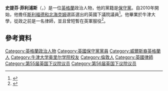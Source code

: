 '''史提芬·菲利浦斯'''（{{lang-en|Stephen Phillips}}，{{bd|1970年|3月9日}}）是一位[[英格蘭|英格蘭]]政治人物，他的黨籍是[[保守黨_(英國)|保守黨]]。自2010年開始，他擔任[[斯利福德和北海克姆_(英國國會選區)|斯利福德和北海克姆]]選區選出的英國下議院議員<ref>{{Cite web |url=http://www.debretts.com/people-of-today/profile/81181/Stephen-James-PHILLIPS |title=''Debrett's People of Today'' |accessdate=2016-03-08 |archive-date=2016-03-31 |archive-url=https://web.archive.org/web/20160331122931/http://www.debretts.com/people-of-today/profile/81181/Stephen-James-PHILLIPS |dead-url=no }}</ref>。他畢業於牛津大學，從政之前是一名律師，並且曾短暫在英軍服役<ref>{{Cite web |url=http://conservativehome.blogs.com/goldlist/2009/10/stephen-phillips-qc-selected-for-sleaford-and-north-hykeham.html |title=''Conservative Home'' |accessdate=2016-03-08 |archive-date=2016-03-05 |archive-url=https://web.archive.org/web/20160305012729/http://conservativehome.blogs.com/goldlist/2009/10/stephen-phillips-qc-selected-for-sleaford-and-north-hykeham.html |dead-url=no }}</ref>。
==參考資料==
{{Reflist}}

{{DEFAULTSORT: Philips, Stephen}}
[[Category:英格蘭政治人物|Category:英格蘭政治人物]]
[[Category:英國保守黨黨員|Category:英國保守黨黨員]]
[[Category:威爾斯裔英格蘭人|Category:威爾斯裔英格蘭人]]
[[Category:牛津大学奥里尔学院校友|Category:牛津大学奥里尔学院校友]]
[[Category:倫敦人|Category:倫敦人]]
[[Category:英國律師|Category:英國律師]]
[[Category:第55届英国下议院议员|Category:第55届英国下议院议员]]
[[Category:第56届英国下议院议员|Category:第56届英国下议院议员]]